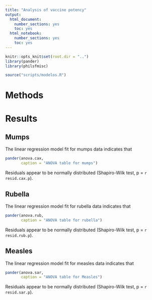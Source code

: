 ```yaml
---
title: "Analysis of vaccine potency"
output:
  html_document:
    number_sections: yes
    toc: yes
  html_notebook:
    number_sections: yes
    toc: yes
---
```


```r
knitr::opts_knit$set(root.dir = "..")
library(pander)
library(philsfmisc)
```


```r
source("scripts/modelos.R")
```

# Methods

# Results

## Mumps

The linear regression model fit for mumps data indicates that

```r
pander(anova.cax,
       caption = "ANOVA table for mumps")
```

Residuals appear to be normally distributed (Shapiro-Wilk test, p = `r resid.cax.p`).

## Rubella

The linear regression model fit for rubella data indicates that

```r
pander(anova.rub,
       caption = "ANOVA table for rubella")
```

Residuals appear to be normally distributed (Shapiro-Wilk test, p = `r resid.rub.p`).

## Measles

The linear regression model fit for measles data indicates that

```r
pander(anova.sar,
       caption = "ANOVA table for Measles")
```

Residuals appear to be normally distributed (Shapiro-Wilk test, p = `r resid.sar.p`).
